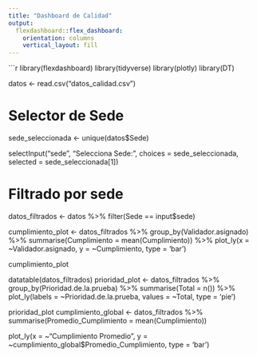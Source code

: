 ```yaml
---
title: "Dashboard de Calidad"
output: 
  flexdashboard::flex_dashboard:
    orientation: columns
    vertical_layout: fill
---
```


```r
library(flexdashboard)
library(tidyverse)
library(plotly)
library(DT)

datos <- read.csv("datos_calidad.csv")

# Selector de Sede
sede_seleccionada <- unique(datos$Sede)

selectInput("sede", "Selecciona Sede:", choices = sede_seleccionada, selected = sede_seleccionada[1])

# Filtrado por sede
datos_filtrados <- datos %>% filter(Sede == input$sede)

cumplimiento_plot <- datos_filtrados %>%
  group_by(Validador.asignado) %>%
  summarise(Cumplimiento = mean(Cumplimiento)) %>%
  plot_ly(x = ~Validador.asignado, y = ~Cumplimiento, type = 'bar')

cumplimiento_plot

datatable(datos_filtrados)
prioridad_plot <- datos_filtrados %>%
  group_by(Prioridad.de.la.prueba) %>%
  summarise(Total = n()) %>%
  plot_ly(labels = ~Prioridad.de.la.prueba, values = ~Total, type = 'pie')

prioridad_plot
cumplimiento_global <- datos_filtrados %>%
  summarise(Promedio_Cumplimiento = mean(Cumplimiento))

plot_ly(x = ~"Cumplimiento Promedio", y = ~cumplimiento_global$Promedio_Cumplimiento, type = 'bar')
